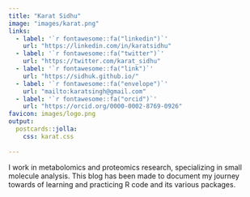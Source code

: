 ```yaml
---
title: "Karat Sidhu"
image: "images/karat.png"
links:
  - label: '`r fontawesome::fa("linkedin")`'
    url: "https://linkedin.com/in/karatsidhu"
  - label: '`r fontawesome::fa("twitter")`'
    url: "https://twitter.com/karat_sidhu"
  - label: '`r fontawesome::fa("link")`'
    url: "https://sidhuk.github.io/"
  - label: '`r fontawesome::fa("envelope")`'
    url: "mailto:karatsingh@gmail.com"
  - label: '`r fontawesome::fa("orcid")`'
    url: "https://orcid.org/0000-0002-8769-0926"
favicon: images/logo.png
output:
  postcards::jolla:
    css: karat.css
  
---
```

 
I work in metabolomics and proteomics research, specializing in small molecule analysis. This blog has been
made to document my journey towards of learning and practicing R code and its various packages.
